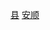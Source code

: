 {{Catnav|頁面分類|...|地级市|贵州地级市|安顺|安顺行政区划|安顺区县}}
{{Catnav|頁面分類|...|地级行政区|贵州地州市|贵州各地州市行政区划|安顺行政区划|安顺区县}}
{{Catnav|頁面分類|...||贵州行政区划|贵州县级行政区|贵州县份}}
{{Catnav|頁面分類|...|县级行政区|中国县份|中国各省县份|贵州县份}}

{{catmore|普定县|贵州省普定县}}

[[Category:安顺区县|县]]
[[Category:贵州县份|安顺]]